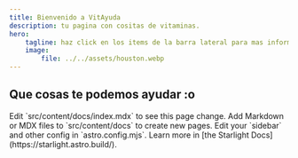 ```yaml
---
title: Bienvenido a VitAyuda
description: tu pagina con cositas de vitaminas.
hero:
    tagline: haz click en los items de la barra lateral para mas informacion
    image:
        file: ../../assets/houston.webp
---
```



## Que cosas te podemos ayudar :o

<CardGrid stagger>
    <Card title="Update content" icon="pencil">
        Edit `src/content/docs/index.mdx` to see this page change.
    </Card>
    <Card title="Add new content" icon="add-document">
        Add Markdown or MDX files to `src/content/docs` to create new pages.
    </Card>
    <Card title="Configure your site" icon="setting">
        Edit your `sidebar` and other config in `astro.config.mjs`.
    </Card>
    <Card title="Read the docs" icon="open-book">
        Learn more in [the Starlight Docs](https://starlight.astro.build/).
    </Card>
</CardGrid>
